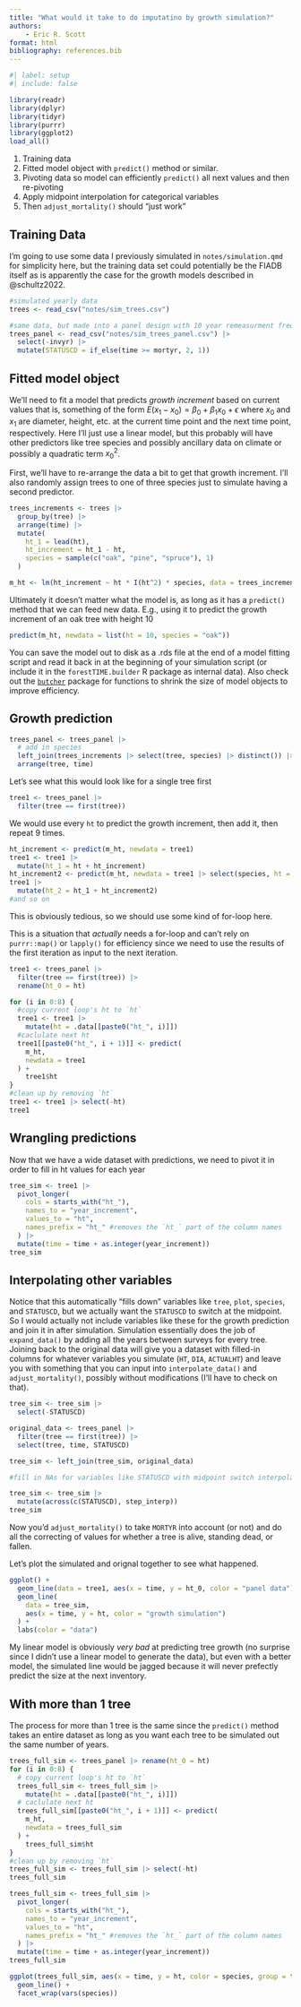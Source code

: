 ```yaml
---
title: "What would it take to do imputatino by growth simulation?"
authors:
    - Eric R. Scott
format: html
bibliography: references.bib
---
```


```r
#| label: setup
#| include: false

library(readr)
library(dplyr)
library(tidyr)
library(purrr)
library(ggplot2)
load_all()
```

1.  Training data
2.  Fitted model object with `predict()` method or similar.
3.  Pivoting data so model can efficiently `predict()` all next values and then re-pivoting
4.  Apply midpoint interpolation for categorical variables
5.  Then `adjust_mortality()` should "just work"

## Training Data

I'm going to use some data I previously simulated in `notes/simulation.qmd` for simplicity here, but the training data set could potentially be the FIADB itself as is apparently the case for the growth models described in @schultz2022.

```r
#simulated yearly data
trees <- read_csv("notes/sim_trees.csv")

#same data, but made into a panel design with 10 year remeasurment frequency
trees_panel <- read_csv("notes/sim_trees_panel.csv") |>
  select(-invyr) |>
  mutate(STATUSCD = if_else(time >= mortyr, 2, 1))
```

## Fitted model object

We'll need to fit a model that predicts *growth increment* based on current values that is, something of the form  $E(x_1 - x_0) = \beta_0 + \beta_1 x_0 + \epsilon$ where $x_0$ and $x_1$ are diameter, height, etc. at the current time point and the next time point, respectively.  Here I'll just use a linear model, but this probably will have other predictors like tree species and possibly ancillary data on climate or possibly a quadratic term $x_0^2$.

First, we'll have to re-arrange the data a bit to get that growth increment.  I'll also randomly assign trees to one of three species just to simulate having a second predictor.

```r
trees_increments <- trees |>
  group_by(tree) |>
  arrange(time) |>
  mutate(
    ht_1 = lead(ht),
    ht_increment = ht_1 - ht,
    species = sample(c("oak", "pine", "spruce"), 1)
  )

m_ht <- lm(ht_increment ~ ht * I(ht^2) * species, data = trees_increments)
```

Ultimately it doesn't matter what the model is, as long as it has a `predict()` method that we can feed new data.  E.g., using it to predict the growth increment of an oak tree with height 10

```r
predict(m_ht, newdata = list(ht = 10, species = "oak"))
```

You can save the model out to disk as a .rds file at the end of a model fitting script and read it back in at the beginning of your simulation script (or include it in the `forestTIME.builder` R package as internal data). Also check out the [`butcher`](https://butcher.tidymodels.org) package for functions to shrink the size of model objects to improve efficiency.

## Growth prediction

```r
trees_panel <- trees_panel |>
  # add in species
  left_join(trees_increments |> select(tree, species) |> distinct()) |>
  arrange(tree, time)
```

Let's see what this would look like for a single tree first
```r
tree1 <- trees_panel |>
  filter(tree == first(tree))
```

We would use every `ht` to predict the growth increment, then add it, then repeat 9 times.


```r
ht_increment <- predict(m_ht, newdata = tree1)
tree1 <- tree1 |>
  mutate(ht_1 = ht + ht_increment)
ht_increment2 <- predict(m_ht, newdata = tree1 |> select(species, ht = ht_1))
tree1 |>
  mutate(ht_2 = ht_1 + ht_increment2)
#and so on
```

This is obviously tedious, so we should use some kind of for-loop here. 

::: {.callout-note}
This is a situation that *actually* needs a for-loop and can't rely on `purrr::map()` or `lapply()` for efficiency since we need to use the results of the first iteration as input to the next iteration.
:::


```r
tree1 <- trees_panel |>
  filter(tree == first(tree)) |>
  rename(ht_0 = ht)

for (i in 0:8) {
  #copy current loop's ht to `ht`
  tree1 <- tree1 |>
    mutate(ht = .data[[paste0("ht_", i)]])
  #caclulate next ht
  tree1[[paste0("ht_", i + 1)]] <- predict(
    m_ht,
    newdata = tree1
  ) +
    tree1$ht
}
#clean up by removing `ht`
tree1 <- tree1 |> select(-ht)
tree1
```


## Wrangling predictions

Now that we have a wide dataset with predictions, we need to pivot it in order to fill in ht values for each year

```r
tree_sim <- tree1 |>
  pivot_longer(
    cols = starts_with("ht_"),
    names_to = "year_increment",
    values_to = "ht",
    names_prefix = "ht_" #removes the `ht_` part of the column names
  ) |>
  mutate(time = time + as.integer(year_increment))
tree_sim
```


##  Interpolating other variables

Notice that this automatically "fills down" variables like `tree`, `plot`, `species`, and `STATUSCD`, but we actually want the `STATUSCD` to switch at the midpoint.  So I would actually not include variables like these for the growth prediction and join it in after simulation.  Simulation essentially does the job of `expand_data()` by adding all the years between surveys for every tree.  Joining back to the original data will give you a dataset with filled-in columns for whatever variables you simulate (`HT`, `DIA`, `ACTUALHT`) and leave you with something that you can input into `interpolate_data()` and `adjust_mortality()`, possibly without modifications (I'll have to check on that).

```r
tree_sim <- tree_sim |>
  select(-STATUSCD)

original_data <- trees_panel |>
  filter(tree == first(tree)) |>
  select(tree, time, STATUSCD)

tree_sim <- left_join(tree_sim, original_data)

#fill in NAs for variables like STATUSCD with midpoint switch interpolation

tree_sim <- tree_sim |>
  mutate(across(c(STATUSCD), step_interp))
tree_sim
```

Now you'd `adjust_mortality()` to take `MORTYR` into account (or not) and do all the correcting of values for whether a tree is alive, standing dead, or fallen.


Let's plot the simulated and orignal together to see what happened.

```r
ggplot() +
  geom_line(data = tree1, aes(x = time, y = ht_0, color = "panel data")) +
  geom_line(
    data = tree_sim,
    aes(x = time, y = ht, color = "growth simulation")
  ) +
  labs(color = "data")
```

My linear model is obviously *very bad* at predicting tree growth (no surprise since I didn't use a linear model to generate the data), but even with a better model, the simulated line would be jagged because it will never prefectly predict the size at the next inventory.

## With more than 1 tree

The process for more than 1 tree is the same since the `predict()` method takes an entire dataset as long as you want each tree to be simulated out the same number of years.


```r
trees_full_sim <- trees_panel |> rename(ht_0 = ht)
for (i in 0:8) {
  # copy current loop's ht to `ht`
  trees_full_sim <- trees_full_sim |>
    mutate(ht = .data[[paste0("ht_", i)]])
  # caclulate next ht
  trees_full_sim[[paste0("ht_", i + 1)]] <- predict(
    m_ht,
    newdata = trees_full_sim
  ) +
    trees_full_sim$ht
}
#clean up by removing `ht`
trees_full_sim <- trees_full_sim |> select(-ht)
trees_full_sim
```


```r
trees_full_sim <- trees_full_sim |>
  pivot_longer(
    cols = starts_with("ht_"),
    names_to = "year_increment",
    values_to = "ht",
    names_prefix = "ht_" #removes the `ht_` part of the column names
  ) |>
  mutate(time = time + as.integer(year_increment))
trees_full_sim
```


```r
ggplot(trees_full_sim, aes(x = time, y = ht, color = species, group = tree)) +
  geom_line() +
  facet_wrap(vars(species))
```